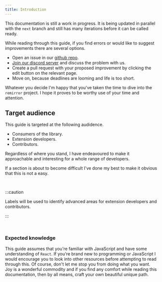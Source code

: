 ```yaml
---
title: Introduction
---
```


This documentation is still a work in progress. It is being updated in parallel with the `next`
branch and still has many iterations before it can be called ready.

While reading through this guide, if you find errors or would like to suggest improvements there are
several options.

- Open an issue in our [github repo](https://github.com/remirror/remirror/issues).
- [Join our discord server](https://discord.gg/C4cfrMK) and discuss the problem with us.
- Create a pull request with your proposed improvement by clicking the edit button on the relevant
  page.
- Move on, because deadlines are looming and life is too short.

Whatever you decide I'm happy that you've taken the time to dive into the `remirror` project. I hope
it proves to be worthy use of your time and attention.

## Target audience

This guide is targeted at the following audidence.

- Consumers of the library.
- Extension developers.
- Contributors.

Regardless of where you stand, I have endeavoured to make it approachable and interesting for a
whole range of developers.

If a section is about to become difficult I've done my best to make it obvious that this is not a
easy.

<br />

:::caution

Labels will be used to identify advanced areas for extension developers and contributors.

:::

<br />

### Expected knowledge

This guide assumes that you're familiar with JavaScript and have some understanding of `React`. If
you're brand new to programming or JavaScript I would encourage you to look into other resources
before attempting to read through this. Of course, don't let me stop you from doing what you want.
Joy is a wonderful commodity and if you find any comfort while reading this documentation, then by
all means, craft your own beautiful unique path.
